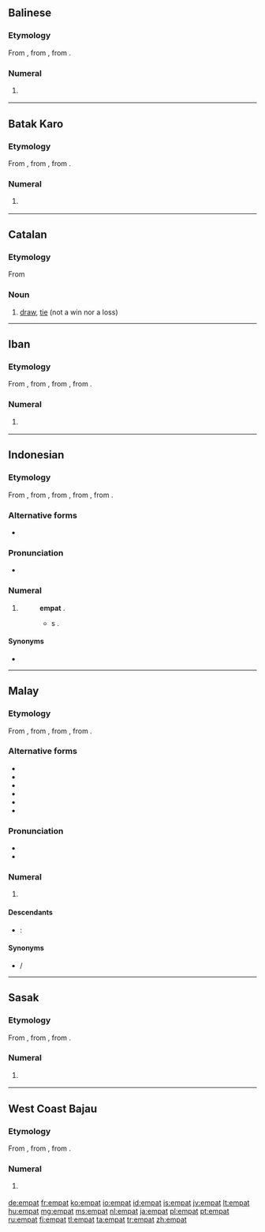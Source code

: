 ==Balinese==

===Etymology===
From {{proto|Western Malayo-Polynesian|əpat|lang=ban}}, from {{proto|Malayo-Polynesian|əpat|lang=ban}}, from {{proto|Austronesian|Səpat|lang=ban}}.

===Numeral===
{{head|ban|numeral}}

# {{cardinal|lang=ban}} {{l|en|four}}

[[Category:ban:Four| ]]

----

==Batak Karo==

===Etymology===
From {{proto|Western Malayo-Polynesian|əpat|lang=btx}}, from {{proto|Malayo-Polynesian|əpat|lang=btx}}, from {{proto|Austronesian|Səpat|lang=btx}}.

===Numeral===
{{head|btx|numeral}}

# {{cardinal|lang=btx}} {{l|en|four}}

[[Category:btx:Four| ]]

----

==Catalan==

===Etymology===
From {{l|ca|empatar}}

===Noun===
{{ca-noun|m}}

# [[draw]], [[tie]] (not a win nor a loss)

----

==Iban==

===Etymology===
From {{proto|Malayic|əmpat|lang=iba}}, from {{proto|Western Malayo-Polynesian|əpat|lang=iba}}, from {{proto|Malayo-Polynesian|əpat|lang=iba}}, from {{proto|Austronesian|Səpat|lang=iba}}.

===Numeral===
{{head|iba|numeral}}

# {{cardinal|lang=iba}} {{l|en|four}}

[[Category:iba:Four| ]]

----

==Indonesian==
{{cardinalbox|id|3|4|5|tiga|lima|ord=keempat}}

===Etymology===
From {{etyl|ms|id}} {{term|empat|lang=ms}}, from {{proto|Malayic|əmpat|lang=id}}, from {{proto|Western Malayo-Polynesian|əpat|lang=id}}, from {{proto|Malayo-Polynesian|əpat|lang=id}}, from {{proto|Austronesian|Səpat|lang=id}}.

===Alternative forms===
* {{l|id|pat}}

===Pronunciation===
* {{audio|Id-empat.ogg|audio}}

===Numeral===
{{head|id|numeral}}

# {{cardinal|lang=id}} {{l|en|four}}
#: {{l|id|tujuh|Tujuh}} {{l|id|kurang}} '''empat''' {{l|id|sama}} {{l|id|dengan}} {{l|id|tiga}}.
#:* {{l|en|seven|Seven}} {{l|en|minus}} '''{{l|en|four}}''' {{l|en|equal}}s {{l|en|three}}.

====Synonyms====
* {{l|id|catur}}

[[Category:id:Four| ]]

----

==Malay==
{{cardinalbox|ms|3|4|5|tiga|lima|ord=keempat}}

===Etymology===
From {{proto|Malayic|əmpat|lang=ms}}, from {{proto|Western Malayo-Polynesian|əpat|lang=ms}}, from {{proto|Malayo-Polynesian|əpat|lang=ms}}, from {{proto|Austronesian|Səpat|lang=ms}}.

===Alternative forms===
* {{l|ms|ĕmpat}}
* {{l|ms|ampat}}
* {{l|ms|ămpat}}
* {{l|ms|pat}}
* {{l|ms|امڤت|sc=Arab}}
* {{l|ms|ڤت|sc=Arab}}

===Pronunciation===
* {{IPA|/əmpat/|lang=ms}}
* {{rhymes|əmpat|pat|at|lang=ms}}

===Numeral===
{{head|ms|numeral|Jawi spelling|'''{{l|ms|امڤت|sc=Arab}}'''}}

# {{cardinal|lang=ms}} {{l|en|four}}

====Descendants====
{{top2}}
* {{etyl|id|-}}: {{l|id|empat}}
{{bottom}}

====Synonyms====
* {{l|ms|catur}} / {{l|ms|چاتور|sc=Arab}}

[[Category:ms:Four| ]]

----

==Sasak==

===Etymology===
From {{proto|Western Malayo-Polynesian|əpat|lang=sas}}, from {{proto|Malayo-Polynesian|əpat|lang=sas}}, from {{proto|Austronesian|Səpat|lang=sas}}.

===Numeral===
{{head|sas|numeral}}

# {{cardinal|lang=sas}} {{l|en|four}}

[[Category:sas:Four| ]]

----

==West Coast Bajau==

===Etymology===
From {{proto|Western Malayo-Polynesian|əpat|lang=bdr}}, from {{proto|Malayo-Polynesian|əpat|lang=bdr}}, from {{proto|Austronesian|Səpat|lang=bdr}}.

===Numeral===
{{head|bdr|numeral}}

# {{cardinal|lang=bdr}} {{l|en|four}}

[[Category:bdr:Four| ]]

[[de:empat]]
[[fr:empat]]
[[ko:empat]]
[[io:empat]]
[[id:empat]]
[[is:empat]]
[[jv:empat]]
[[lt:empat]]
[[hu:empat]]
[[mg:empat]]
[[ms:empat]]
[[nl:empat]]
[[ja:empat]]
[[pl:empat]]
[[pt:empat]]
[[ru:empat]]
[[fi:empat]]
[[tl:empat]]
[[ta:empat]]
[[tr:empat]]
[[zh:empat]]
